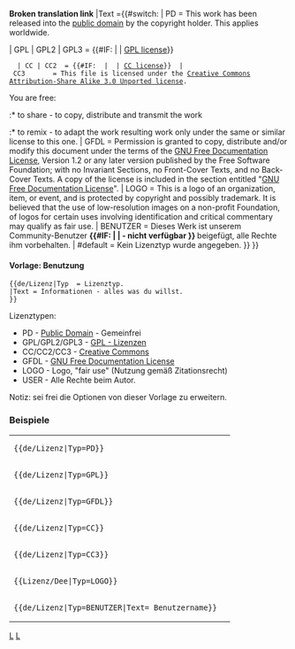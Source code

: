 <noinclude>
'''Broken translation link'''{{en/-}}</noinclude>
<includeonly>{{de/Ambox| Typ   = Notiz
| Bild  ={{#switch: {{{Typ|}}}
   | PD                =Public domain Grey.png
   | GPL | GPL2 | GPL3
   | CC | CC2 | CC3    =Copyright red.png
   | LOGO | USER       =Copyright black.png
   | GFDL              =Heckert GNU.png
   | #default          =Content.png}}
|Text ={{#switch: {{{Typ|}}} <!-- 

-->| PD        = This work has been released into the [http://en.wikipedia.org/wiki/Public_domain public domain] by the copyright holder. This applies worldwide.<p style="font-size: 80%">{{{Text|}}}</p><!-- 

-->| GPL | GPL2 | GPL3 = {{#IF: {{{Text|}}} | {{{Text}}} | [http://www.gnu.org/licenses/licenses.html GPL license]}}
   | CC | CC2  = {{#IF: {{{Text|}}} | {{{Text}}} | [http://creativecommons.org/about/licenses CC license]}} <!-- 

-->| CC3       = This file is licensed under the [http://en.wikipedia.org/wiki/en:Creative_Commons Creative Commons] <!-- 
                 -->[http://creativecommons.org/licenses/by-sa/3.0/deed.en Attribution-Share Alike 3.0 Unported license].

You are free:
:* to share - to copy, distribute and transmit the work
:* to remix - to adapt the work<!--

Under the following conditions:
:* attribution - You must attribute the work in the manner specified by the author or licensor (but not in any way that suggests that they endorse you or your use of the work).
:* share alike - If you alter, transform, or build upon this work, you may distribute the <!--
                 -->resulting work only under the same or similar license to this one.<!--

-->| GFDL      = Permission is granted to copy, distribute and/or modify this document under the terms of the <!--
                 -->[http://en.wikipedia.org/wiki/GNU_Free_Documentation_License GNU Free Documentation License], <!--
                 -->Version 1.2 or any later version published by the Free Software Foundation; with no Invariant <!--
                 -->Sections, no Front-Cover Texts, and no Back-Cover Texts. A copy of the license is included in <!--
                 -->the section entitled "[http://commons.wikimedia.org/wiki/Commons:GNU_Free_Documentation_License <!--
                 -->GNU Free Documentation License]". <!--

-->| LOGO      = This is a logo of an organization, item, or event, and is protected by copyright and possibly trademark. <!--
                 -->It is believed that the use of low-resolution images on a non-profit Foundation, of logos for certain <!--
                 -->uses involving identification and critical commentary may qualify as fair use.<!--

-->| BENUTZER      = Dieses Werk ist unserem Community-Benutzer <strong>{{#IF: {{{Text|}}} | {{{Text}}}| - nicht verfügbar }}<!--
                 --></strong> beigefügt, alle Rechte ihm vorbehalten.<!--

-->| #default  = Kein Lizenztyp wurde angegeben.
}} }}</includeonly><noinclude>             

====Vorlage: Benutzung====
<pre>
{{de/Lizenz|Typ  = Lizenztyp.
|Text = Informationen - alles was du willst.
}}
</pre>
Lizenztypen:
* PD            - [http://en.wikipedia.org/wiki/Public_domain Public Domain] - Gemeinfrei
* GPL/GPL2/GPL3 - [http://www.gnu.org/licenses/licenses.html GPL - Lizenzen]
* CC/CC2/CC3    - [http://en.wikipedia.org/wiki/en:Creative_Commons Creative Commons]
* GFDL          - [http://en.wikipedia.org/wiki/GNU_Free_Documentation_License GNU Free Documentation License]
* LOGO          - Logo, "fair use" (Nutzung gemäß Zitationsrecht)
* USER          - Alle Rechte beim Autor.
Notiz: sei frei die Optionen von dieser Vorlage zu erweitern.

=== Beispiele ===
{|
|<pre>{{de/Lizenz|Typ=PD}}</pre>
|{{de/Lizenz|Typ=PD}}
|-
|<pre>{{de/Lizenz|Typ=GPL}}</pre>
|{{de/Lizenz|Typ=GPL}}
|-
|<pre>{{de/Lizenz|Typ=GFDL}}</pre>
|{{de/Lizenz|Typ=GFDL}}
|-
|<pre>{{de/Lizenz|Typ=CC}}</pre>
|{{de/Lizenz|Typ=CC}}
|-
|<pre>{{de/Lizenz|Typ=CC3}}</pre>
|{{de/Lizenz|Typ=CC3}}
|-
|<pre>{{Lizenz/Dee|Typ=LOGO}}</pre>
|{{de/Lizenz|Typ=LOGO}}
|-
|<pre>{{de/Lizenz|Typ=BENUTZER|Text= Benutzername}}</pre>
|{{de/Lizenz|Typ=BENUTZER|Text=Benutzername}}
|}

[[Category:de/Vorlagen|L]][[Category:de/Message-Boxen|L]]
</noinclude>